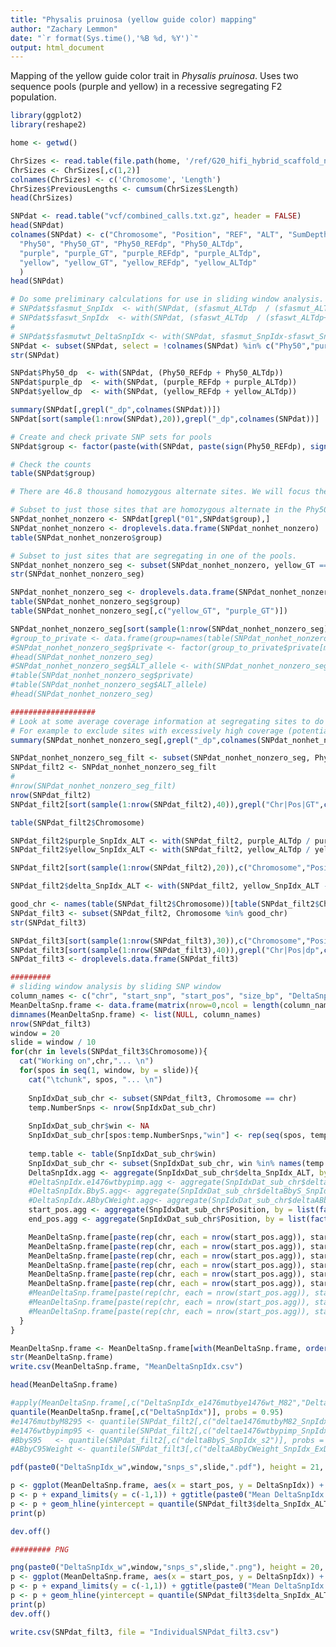 ```yaml
---
title: "Physalis pruinosa (yellow guide color) mapping"
author: "Zachary Lemmon"
date: "`r format(Sys.time(),'%B %d, %Y')`"
output: html_document
---
```


Mapping of the yellow guide color trait in _Physalis pruinosa_. Uses two sequence pools (purple and yellow) in a recessive segregating F2 population. 

```r
library(ggplot2)
library(reshape2)

home <- getwd()
```

```r

ChrSizes <- read.table(file.path(home, '/ref/G20_hifi_hybrid_scaffold_ncbi_notScaffolded.fasta.fai'), header = FALSE)
ChrSizes <- ChrSizes[,c(1,2)]
colnames(ChrSizes) <- c('Chromosome', 'Length')
ChrSizes$PreviousLengths <- cumsum(ChrSizes$Length)
head(ChrSizes)

SNPdat <- read.table("vcf/combined_calls.txt.gz", header = FALSE)
head(SNPdat)
colnames(SNPdat) <- c("Chromosome", "Position", "REF", "ALT", "SumDepth", 
  "Phy50", "Phy50_GT", "Phy50_REFdp", "Phy50_ALTdp",
  "purple", "purple_GT", "purple_REFdp", "purple_ALTdp",
  "yellow", "yellow_GT", "yellow_REFdp", "yellow_ALTdp"
  )
head(SNPdat)

```

```r

# Do some preliminary calculations for use in sliding window analysis.
# SNPdat$sfasmut_SnpIdx  <- with(SNPdat, (sfasmut_ALTdp  / (sfasmut_ALTdp+sfasmut_REFdp)))
# SNPdat$sfaswt_SnpIdx  <- with(SNPdat, (sfaswt_ALTdp  / (sfaswt_ALTdp+sfaswt_REFdp)))
# 
# SNPdat$sfasmutwt_DeltaSnpIdx <- with(SNPdat, sfasmut_SnpIdx-sfaswt_SnpIdx)
SNPdat <- subset(SNPdat, select = !colnames(SNPdat) %in% c("Phy50","purple","yellow"))
str(SNPdat)

SNPdat$Phy50_dp  <- with(SNPdat, (Phy50_REFdp + Phy50_ALTdp))
SNPdat$purple_dp  <- with(SNPdat, (purple_REFdp + purple_ALTdp))
SNPdat$yellow_dp  <- with(SNPdat, (yellow_REFdp + yellow_ALTdp))

summary(SNPdat[,grepl("_dp",colnames(SNPdat))])
SNPdat[sort(sample(1:nrow(SNPdat),20)),grepl("_dp",colnames(SNPdat))]

# Create and check private SNP sets for pools
SNPdat$group <- factor(paste(with(SNPdat, paste(sign(Phy50_REFdp), sign(Phy50_ALTdp),sep="")), sep = ":"))

# Check the counts
table(SNPdat$group)

# There are 46.8 thousand homozygous alternate sites. We will focus there. 

# Subset to just those sites that are homozygous alternate in the Phy50 yellow parent
SNPdat_nonhet_nonzero <- SNPdat[grepl("01",SNPdat$group),]
SNPdat_nonhet_nonzero <- droplevels.data.frame(SNPdat_nonhet_nonzero)
table(SNPdat_nonhet_nonzero$group)

# Subset to just sites that are segregating in one of the pools. 
SNPdat_nonhet_nonzero_seg <- subset(SNPdat_nonhet_nonzero, yellow_GT == "0/1" | purple_GT == "0/1")
str(SNPdat_nonhet_nonzero_seg)

SNPdat_nonhet_nonzero_seg <- droplevels.data.frame(SNPdat_nonhet_nonzero_seg)
table(SNPdat_nonhet_nonzero_seg$group)
table(SNPdat_nonhet_nonzero_seg[,c("yellow_GT", "purple_GT")])

SNPdat_nonhet_nonzero_seg[sort(sample(1:nrow(SNPdat_nonhet_nonzero_seg),20)),]
#group_to_private <- data.frame(group=names(table(SNPdat_nonhet_nonzero_seg$group)),private=c("M82","pimp"))
#SNPdat_nonhet_nonzero_seg$private <- factor(group_to_private$private[match(SNPdat_nonhet_nonzero_seg$group, group_to_private$group)])
#head(SNPdat_nonhet_nonzero_seg)
#SNPdat_nonhet_nonzero_seg$ALT_allele <- with(SNPdat_nonhet_nonzero_seg, ifelse(private == "M82", substr(group, start = 2, stop = 2), ifelse(private == "pimp", substr(group, start = 4, stop = 4), "ERROR")))
#table(SNPdat_nonhet_nonzero_seg$private)
#table(SNPdat_nonhet_nonzero_seg$ALT_allele)
#head(SNPdat_nonhet_nonzero_seg)

###################
# Look at some average coverage information at segregating sites to do some sanity check filtering of SNPs. 
# For example to exclude sites with excessively high coverage (potential transposable/repetitive sites) or excessively low coverage (noisy data likely SNP calling error).
summary(SNPdat_nonhet_nonzero_seg[,grepl("_dp",colnames(SNPdat_nonhet_nonzero_seg))])

SNPdat_nonhet_nonzero_seg_filt <- subset(SNPdat_nonhet_nonzero_seg, Phy50_dp >= 5 &  purple_dp >= 5 & yellow_dp>5)
SNPdat_filt2 <- SNPdat_nonhet_nonzero_seg_filt
#
#nrow(SNPdat_nonhet_nonzero_seg_filt)
nrow(SNPdat_filt2)
SNPdat_filt2[sort(sample(1:nrow(SNPdat_filt2),40)),grepl("Chr|Pos|GT",colnames(SNPdat_filt2))]

table(SNPdat_filt2$Chromosome)

SNPdat_filt2$purple_SnpIdx_ALT <- with(SNPdat_filt2, purple_ALTdp / purple_dp)
SNPdat_filt2$yellow_SnpIdx_ALT <- with(SNPdat_filt2, yellow_ALTdp / yellow_dp)

SNPdat_filt2[sort(sample(1:nrow(SNPdat_filt2),20)),c("Chromosome","Position","purple_SnpIdx_ALT", "yellow_SnpIdx_ALT")]

SNPdat_filt2$delta_SnpIdx_ALT <- with(SNPdat_filt2, yellow_SnpIdx_ALT - purple_SnpIdx_ALT)

good_chr <- names(table(SNPdat_filt2$Chromosome))[table(SNPdat_filt2$Chromosome) > 200]
SNPdat_filt3 <- subset(SNPdat_filt2, Chromosome %in% good_chr)
str(SNPdat_filt3)

SNPdat_filt3[sort(sample(1:nrow(SNPdat_filt3),30)),c("Chromosome","Position","delta_SnpIdx_ALT")]
SNPdat_filt3[sort(sample(1:nrow(SNPdat_filt3),40)),grepl("Chr|Pos|dp",colnames(SNPdat_filt3))]
SNPdat_filt3 <- droplevels.data.frame(SNPdat_filt3)

#########
# sliding window analysis by sliding SNP window
column_names <- c("chr", "start_snp", "start_pos", "size_bp", "DeltaSnpIdx")
MeanDeltaSnp.frame <- data.frame(matrix(nrow=0,ncol = length(column_names)))
dimnames(MeanDeltaSnp.frame) <- list(NULL, column_names)
nrow(SNPdat_filt3)
window = 20
slide = window / 10
for(chr in levels(SNPdat_filt3$Chromosome)){
  cat("Working on",chr,"... \n")
  for(spos in seq(1, window, by = slide)){
    cat("\tchunk", spos, "... \n")
    
    SnpIdxDat_sub_chr <- subset(SNPdat_filt3, Chromosome == chr)
    temp.NumberSnps <- nrow(SnpIdxDat_sub_chr)
    
    SnpIdxDat_sub_chr$win <- NA
    SnpIdxDat_sub_chr[spos:temp.NumberSnps,"win"] <- rep(seq(spos, temp.NumberSnps, by = window), each = window)[1:(temp.NumberSnps-spos+1)]
    
    temp.table <- table(SnpIdxDat_sub_chr$win)
    SnpIdxDat_sub_chr <- subset(SnpIdxDat_sub_chr, win %in% names(temp.table[temp.table == window]))
    DeltaSnpIdx.agg <- aggregate(SnpIdxDat_sub_chr$delta_SnpIdx_ALT, by = list(factor(SnpIdxDat_sub_chr$win)), mean)
    #DeltaSnpIdx.e1476wtbypimp.agg <- aggregate(SnpIdxDat_sub_chr$deltae1476wtbypimp_SnpIdx_s2, by = list(factor(SnpIdxDat_sub_chr$win)), mean)
    #DeltaSnpIdx.BbyS.agg<- aggregate(SnpIdxDat_sub_chr$deltaBbyS_SnpIdx_s2,by = list(factor(SnpIdxDat_sub_chr$win)), mean)
    #DeltaSnpIdx.ABbyCWeight.agg<- aggregate(SnpIdxDat_sub_chr$deltaABbyCWeight_SnpIdx_ExD,by = list(factor(SnpIdxDat_sub_chr$win)), mean)
    start_pos.agg <- aggregate(SnpIdxDat_sub_chr$Position, by = list(factor(SnpIdxDat_sub_chr$win)), min)
    end_pos.agg <- aggregate(SnpIdxDat_sub_chr$Position, by = list(factor(SnpIdxDat_sub_chr$win)), max)

    MeanDeltaSnp.frame[paste(rep(chr, each = nrow(start_pos.agg)), start_pos.agg[,2], sep = "_"),"chr"] <- chr
    MeanDeltaSnp.frame[paste(rep(chr, each = nrow(start_pos.agg)), start_pos.agg[,2], sep = "_"),"start_snp"] <- as.numeric(as.character(start_pos.agg[,1]))
    MeanDeltaSnp.frame[paste(rep(chr, each = nrow(start_pos.agg)), start_pos.agg[,2], sep = "_"),"number_of_snps"] <- window
    MeanDeltaSnp.frame[paste(rep(chr, each = nrow(start_pos.agg)), start_pos.agg[,2], sep = "_"),"start_pos"] <- start_pos.agg[,2]
    MeanDeltaSnp.frame[paste(rep(chr, each = nrow(start_pos.agg)), start_pos.agg[,2], sep = "_"),"size_bp"] <- end_pos.agg[,2] - start_pos.agg[,2]
    MeanDeltaSnp.frame[paste(rep(chr, each = nrow(start_pos.agg)), start_pos.agg[,2], sep = "_"),"DeltaSnpIdx"] <- DeltaSnpIdx.agg[,2]
    #MeanDeltaSnp.frame[paste(rep(chr, each = nrow(start_pos.agg)), start_pos.agg[,2], sep = "_"),"DeltaSnpIdx_e1476wtbypimp_s2"] <- DeltaSnpIdx.e1476wtbypimp.agg[,2]
    #MeanDeltaSnp.frame[paste(rep(chr, each = nrow(start_pos.agg)), start_pos.agg[,2], sep = "_"),"DeltaSnpIdx_BbyS_s2"] <- DeltaSnpIdx.BbyS.agg[,2]
    #MeanDeltaSnp.frame[paste(rep(chr, each = nrow(start_pos.agg)), start_pos.agg[,2], sep = "_"),"DeltaSnpIdx_ABbyCWeight_ExD"] <- DeltaSnpIdx.ABbyCWeight.agg[,2]
  }
}

MeanDeltaSnp.frame <- MeanDeltaSnp.frame[with(MeanDeltaSnp.frame, order(chr,start_pos)),]
str(MeanDeltaSnp.frame)
write.csv(MeanDeltaSnp.frame, "MeanDeltaSnpIdx.csv")

head(MeanDeltaSnp.frame)

#apply(MeanDeltaSnp.frame[,c("DeltaSnpIdx_e1476mutbye1476wt_M82","DeltaSnpIdx_e1476wtbypimp_s2","DeltaSnpIdx_BbyS_s2")], 2, FUN=function(x){quantile(x,probs = 0.95)})
quantile(MeanDeltaSnp.frame[,c("DeltaSnpIdx")], probs = 0.95)
#e1476mutbyM8295 <- quantile(SNPdat_filt2[,c("deltae1476mutbyM82_SnpIdx_s2")], probs = 0.95)
#e1476wtbypimp95 <- quantile(SNPdat_filt2[,c("deltae1476wtbypimp_SnpIdx_s2")], probs = 0.95)
#BbyS95   <- quantile(SNPdat_filt2[,c("deltaBbyS_SnpIdx_s2")], probs = 0.95)
#ABbyC95Weight <- quantile(SNPdat_filt3[,c("deltaABbyCWeight_SnpIdx_ExD")], probs = 0.95)

pdf(paste0("DeltaSnpIdx_w",window,"snps_s",slide,".pdf"), height = 21, width = 14)

p <- ggplot(MeanDeltaSnp.frame, aes(x = start_pos, y = DeltaSnpIdx)) + geom_point(cex = 0.5) + facet_wrap(~ chr, ncol = 1)
p <- p + expand_limits(y = c(-1,1)) + ggtitle(paste0("Mean DeltaSnpIdx - w",window,"s",slide))
p <- p + geom_hline(yintercept = quantile(SNPdat_filt3$delta_SnpIdx_ALT, probs = 0.95), colour = "red")
print(p)

dev.off()

######### PNG

png(paste0("DeltaSnpIdx_w",window,"snps_s",slide,".png"), height = 20, width = 14, units = "in", res = 300)
p <- ggplot(MeanDeltaSnp.frame, aes(x = start_pos, y = DeltaSnpIdx)) + geom_point(cex = 0.5) + facet_wrap(~ chr, ncol = 1)
p <- p + expand_limits(y = c(-1,1)) + ggtitle(paste0("Mean DeltaSnpIdx - w",window,"s",slide))
p <- p + geom_hline(yintercept = quantile(SNPdat_filt3$delta_SnpIdx_ALT, probs = 0.95), colour = "red")
print(p)
dev.off()

write.csv(SNPdat_filt3, file = "IndividualSNPdat_filt3.csv")

```


